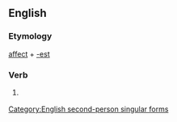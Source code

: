 ==English==

===Etymology===
[[affect]] + [[-est]]

===Verb===
{{infl|en|verb form}}

# {{archaic}} {{form of|Second-person singular simple present form|affect}}

[[Category:English second-person singular forms]]